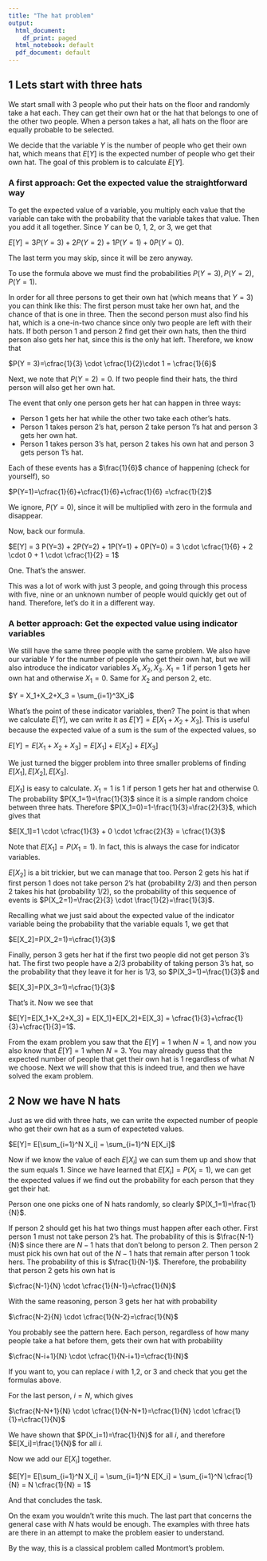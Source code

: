 ```yaml
---
title: "The hat problem"
output:
  html_document:
    df_print: paged
  html_notebook: default
  pdf_document: default
---
```


## 1 Lets start with three hats

We start small with 3 people who put their hats on the floor and randomly take a hat each. They can get their own hat or the hat that belongs to one of the other two people. When a person takes a hat, all hats on the floor are equally probable to be selected.

We decide that the variable $Y$ is the number of people who get their own hat, which means that $E[Y]$ is the expected number of people who get their own hat. The goal of this problem is to calculate $E[Y]$.

### A first approach: Get the expected value the straightforward way

To get the expected value of a variable, you multiply each value that the variable can take with the probability that the variable takes that value. Then you add it all together. Since $Y$ can be 0, 1, 2, or 3, we get that

$E[Y] = 3 P(Y=3) + 2P(Y=2) + 1P(Y=1) + 0P(Y=0)$.

The last term you may skip, since it will be zero anyway.

To use the formula above we must find the probabilities $P(Y=3), P(Y=2), P(Y=1)$.

In order for all three persons to get their own hat (which means that $Y=3$) you can think like this: The first person must take her own hat, and the chance of that is one in three. Then the second person must also find his hat, which is a one-in-two chance since only two people are left with their hats. If both person 1 and person 2 find get their own hats, then the third person also gets her hat, since this is the only hat left. Therefore, we know that

$P(Y = 3)=\cfrac{1}{3} \cdot \cfrac{1}{2}\cdot 1 = \cfrac{1}{6}$

Next, we note that $P(Y = 2)=0$. If two people find their hats, the third person will also get her own hat.

The event that only one person gets her hat can happen in three ways:

* Person 1 gets her hat while the other two take each other's hats.
* Person 1 takes person 2's hat, person 2 take person 1's hat and person 3 gets her own hat.
* Person 1 takes person 3's hat, person 2 takes his own hat and person 3 gets person 1's hat.

Each of these events has a $\frac{1}{6}$ chance of happening (check for yourself), so

$P(Y=1)=\cfrac{1}{6}+\cfrac{1}{6}+\cfrac{1}{6} =\cfrac{1}{2}$

We ignore, $P(Y=0)$, since it will be multiplied with zero in the formula and disappear.

Now, back our formula.

$E[Y] = 3 P(Y=3) + 2P(Y=2) + 1P(Y=1) + 0P(Y=0) = 3 \cdot \cfrac{1}{6} + 2 \cdot 0 + 1 \cdot \cfrac{1}{2} =  1$

One. That's the answer.

This was a lot of work with just 3 people, and going through this process with five, nine or an unknown number of people would quickly get out of hand. Therefore, let's do it in a different way.

### A better approach: Get the expected value using indicator variables

We still have the same three people with the same problem. We also have our variable $Y$ for the number of people who get their own hat, but we will also introduce the indicator variables $X_1, X_2, X_3$. $X_1=1$ if person 1 gets her own hat and otherwise $X_1=0$. Same for $X_2$ and person 2, etc.

$Y = X_1+X_2+X_3 = \sum_{i=1}^3X_i$

What's the point of these indicator variables, then? The point is that when we calculate $E[Y]$, we can write it as $E[Y]=E[X_1+X_2+X_3]$. This is useful because the expected value of a sum is the sum of the expected values, so

$E[Y]=E[X_1+X_2+X_3] = E[X_1]+E[X_2]+E[X_3]$
 
We just turned the bigger problem into three smaller problems of finding $E[X_1], E[X_2], E[X_3]$.

$E[X_1]$ is easy to calculate. $X_1=1$ is 1 if person 1 gets her hat and otherwise 0. The probability $P(X_1=1)=\frac{1}{3}$ since it is a simple random choice between three hats. Therefore $P(X_1=0)=1-\frac{1}{3}=\frac{2}{3}$, which gives that

$E[X_1]=1 \cdot \cfrac{1}{3} + 0 \cdot \cfrac{2}{3} = \cfrac{1}{3}$

Note that $E[X_1]=P(X_1=1)$. In fact, this is always the case for indicator variables.

$E[X_2]$ is a bit trickier, but we can manage that too. Person 2 gets his hat if first person 1 does not take person 2's hat (probability 2/3) and then person 2 takes his hat (probability 1/2), so the probability of this sequence of events is $P(X_2=1)=\frac{2}{3} \cdot \frac{1}{2}=\frac{1}{3}$.

Recalling what we just said about the expected value of the indicator variable being the probability that the variable equals 1, we get that

$E[X_2]=P(X_2=1)=\cfrac{1}{3}$

Finally, person 3 gets her hat if the first two people did not get person 3's hat. The first two people have a 2/3 probability of taking person 3's hat, so the probability that they leave it for her is 1/3, so $P(X_3=1)=\frac{1}{3}$ and

$E[X_3]=P(X_3=1)=\cfrac{1}{3}$

That's it. Now we see that

$E[Y]=E[X_1+X_2+X_3] = E[X_1]+E[X_2]+E[X_3] = \cfrac{1}{3}+\cfrac{1}{3}+\cfrac{1}{3}=1$.

From the exam problem you saw that the $E[Y]=1$ when $N=1$, and now you also know that $E[Y]=1$ when $N=3$. You may already guess that the expected number of people that get their own hat is 1 regardless of what $N$ we choose. Next we will show that this is indeed true, and then we have solved the exam problem.

## 2 Now we have N hats

Just as we did with three hats, we can write the expected number of people who get their own hat as a sum of expecteted values.

$E[Y]= E[\sum_{i=1}^N X_i] = \sum_{i=1}^N E[X_i]$

Now if we know the value of each $E[X_i]$ we can sum them up and show that the sum equals 1. Since we have learned that $E[X_i]=P(X_i=1)$, we can get the expected values if we find out the probability for each person that they get their hat.

Person one one picks one of N hats randomly, so clearly $P(X_1=1)=\frac{1}{N}$.

If person 2 should get his hat two things must happen after each other. First person 1 must not take person 2's hat. The probability of this is $\frac{N-1}{N}$ since there are $N-1$ hats that don't belong to person 2. Then person 2 must pick his own hat out of the $N-1$ hats that remain after person 1 took hers. The probability of this is $\frac{1}{N-1}$. Therefore, the probability that person 2 gets his own hat is

$\cfrac{N-1}{N} \cdot \cfrac{1}{N-1}=\cfrac{1}{N}$

With the same reasoning, person 3 gets her hat with probability

$\cfrac{N-2}{N} \cdot \cfrac{1}{N-2}=\cfrac{1}{N}$

You probably see the pattern here. Each person, regardless of how many people take a hat before them, gets their own hat with probability

$\cfrac{N-i+1}{N} \cdot \cfrac{1}{N-i+1}=\cfrac{1}{N}$

If you want to, you can replace $i$ with 1,2, or 3 and check that you get the formulas above.

For the last person, $i=N$, which gives

$\cfrac{N-N+1}{N} \cdot \cfrac{1}{N-N+1}=\cfrac{1}{N} \cdot \cfrac{1}{1}=\cfrac{1}{N}$

We have shown that $P(X_i=1)=\frac{1}{N}$ for all $i$, and therefore $E[X_i]=\frac{1}{N}$ for all $i$.

Now we add our $E[X_i]$ together.

$E[Y]= E[\sum_{i=1}^N X_i] = \sum_{i=1}^N E[X_i] = \sum_{i=1}^N \cfrac{1}{N} = N \cfrac{1}{N} = 1$

And that concludes the task.

On the exam you wouldn't write this much. The last part that concerns the general case with $N$ hats would be enough. The examples with three hats are there in an attempt to make the problem easier to understand.

By the way, this is a classical problem called Montmort's problem.